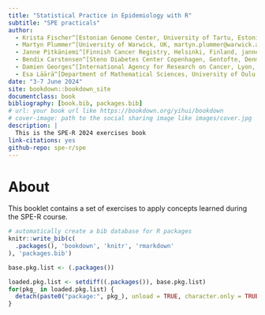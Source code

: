 ```yaml
--- 
title: "Statistical Practice in Epidemiology with R"
subtitle: "SPE practicals"
author: 
  - Krista Fischer^[Estonian Genome Center, University of Tartu, Estonia, Krista.Fischer@ut.ee]
  - Martyn Plummer^[University of Warwick, UK, martyn.plummer@warwick.ac.uk]
  - Janne Pitkäniemi^[Finnish Cancer Registry, Helsinki, Finland, janne.pitkaniemi@cancer.fi]
  - Bendix Carstensen^[Steno Diabetes Center Copenhagen, Gentofte, Denmark, Dept. of Biostatistics, University of Copenhagen, Denmark, b@bxc.dk, http://BendixCarstensen.com]
  - Damien Georges^[International Agency for Research on Cancer, Lyon, France, georgesd@iarc.who.int]
  - Esa Läärä^[Department of Mathematical Sciences, University of Oulu, Finland, Esa.Laara@oulu.fi, http://www.oulu.fi/university/researcher/esa-laara]
date: "3-7 June 2024"
site: bookdown::bookdown_site
documentclass: book
bibliography: [book.bib, packages.bib]
# url: your book url like https://bookdown.org/yihui/bookdown
# cover-image: path to the social sharing image like images/cover.jpg
description: |
  This is the SPE-R 2024 exercises book
link-citations: yes
github-repo: spe-r/spe
---
```


# About {-}

This booklet contains a set of exercises to apply concepts learned during the SPE-R course.

```r
# automatically create a bib database for R packages
knitr::write_bib(c(
  .packages(), 'bookdown', 'knitr', 'rmarkdown'
), 'packages.bib')
```

```r
base.pkg.list <- (.packages())
```

```r
loaded.pkg.list <- setdiff((.packages()), base.pkg.list)
for(pkg_ in loaded.pkg.list) {
  detach(paste0("package:", pkg_), unload = TRUE, character.only = TRUE)
}
```


